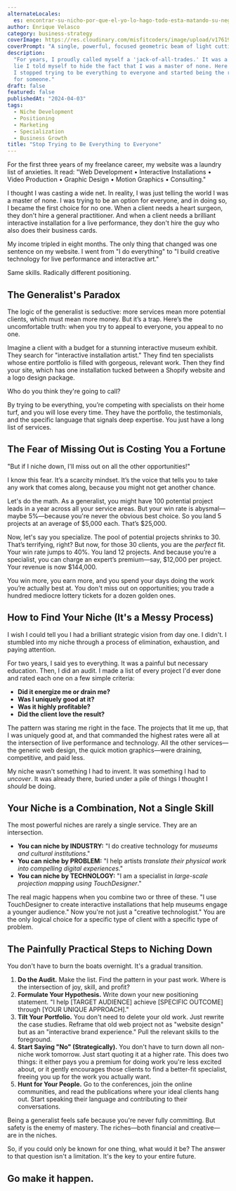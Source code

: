 ```yaml
---
alternateLocales:
  es: encontrar-su-nicho-por-que-el-yo-lo-hago-todo-esta-matando-su-negocio
author: Enrique Velasco
category: business-strategy
coverImage: https://res.cloudinary.com/misfitcoders/image/upload/v1761918592/eVelasco/covers/articles/finding-your-niche_ihi2ek.png
coverPrompt: "A single, powerful, focused geometric beam of light cutting through a chaotic, dense tangle of organic lines and shapes, modern abstract graphic illustration, heavy grainy stippled risograph texture throughout, vibrant clashing colors: bright green, magenta, teal, dense and chaotic composition of overlapping organic forms being pierced and illuminated by a single, sharp geometric beam, combining hard-edged geometric silhouettes with soft blob-like organic forms, tangled organic vines and scribbles, a powerful geometric laser beam, hundreds of small, dim shapes vs. one large, brightly lit target, fragmented icons representing different skills scattered chaotically, a clear, straight pathway through a maze, neo-surrealism meets retro 80s/90s digital aesthetic, punk zine art style, flat bold colors with integrated noise texture, not just overlay, raw gritty print-like quality, energetic and intense composition, conceptual not realistic, dreamlike and bizarre atmosphere"
description:
  "For years, I proudly called myself a 'jack-of-all-trades.' It was a
  lie I told myself to hide the fact that I was a master of none. Here's how
  I stopped trying to be everything to everyone and started being the right one
  for someone."
draft: false
featured: false
publishedAt: "2024-04-03"
tags:
  - Niche Development
  - Positioning
  - Marketing
  - Specialization
  - Business Growth
title: "Stop Trying to Be Everything to Everyone"
---
```


For the first three years of my freelance career, my website was a laundry list of anxieties. It read: "Web Development • Interactive Installations • Video Production • Graphic Design • Motion Graphics • Consulting."

I thought I was casting a wide net. In reality, I was just telling the world I was a master of none. I was trying to be an option for everyone, and in doing so, I became the first choice for no one. When a client needs a heart surgeon, they don't hire a general practitioner. And when a client needs a brilliant interactive installation for a live performance, they don't hire the guy who also does their business cards.

My income tripled in eight months. The only thing that changed was one sentence on my website. I went from "I do everything" to "I build creative technology for live performance and interactive art."

Same skills. Radically different positioning.

## The Generalist's Paradox

The logic of the generalist is seductive: more services mean more potential clients, which must mean more money. But it’s a trap. Here’s the uncomfortable truth: when you try to appeal to everyone, you appeal to no one.

Imagine a client with a budget for a stunning interactive museum exhibit. They search for "interactive installation artist." They find ten specialists whose entire portfolio is filled with gorgeous, relevant work. Then they find your site, which has one installation tucked between a Shopify website and a logo design package.

Who do you think they're going to call?

By trying to be everything, you’re competing with specialists on their home turf, and you will lose every time. They have the portfolio, the testimonials, and the specific language that signals deep expertise. You just have a long list of services.

## The Fear of Missing Out is Costing You a Fortune

"But if I niche down, I'll miss out on all the other opportunities!"

I know this fear. It’s a scarcity mindset. It’s the voice that tells you to take any work that comes along, because you might not get another chance.

Let's do the math. As a generalist, you might have 100 potential project leads in a year across all your service areas. But your win rate is abysmal—maybe 5%—because you're never the obvious best choice. So you land 5 projects at an average of $5,000 each. That’s $25,000.

Now, let's say you specialize. The pool of potential projects shrinks to 30. That’s terrifying, right? But now, for those 30 clients, you are the _perfect_ fit. Your win rate jumps to 40%. You land 12 projects. And because you’re a specialist, you can charge an expert’s premium—say, $12,000 per project. Your revenue is now $144,000.

You win more, you earn more, and you spend your days doing the work you’re actually best at. You don't miss out on opportunities; you trade a hundred mediocre lottery tickets for a dozen golden ones.

## How to Find Your Niche (It's a Messy Process)

I wish I could tell you I had a brilliant strategic vision from day one. I didn't. I stumbled into my niche through a process of elimination, exhaustion, and paying attention.

For two years, I said yes to everything. It was a painful but necessary education. Then, I did an audit. I made a list of every project I'd ever done and rated each one on a few simple criteria:

- **Did it energize me or drain me?**
- **Was I uniquely good at it?**
- **Was it highly profitable?**
- **Did the client love the result?**

The pattern was staring me right in the face. The projects that lit me up, that I was uniquely good at, and that commanded the highest rates were all at the intersection of live performance and technology. All the other services—the generic web design, the quick motion graphics—were draining, competitive, and paid less.

My niche wasn't something I had to invent. It was something I had to _uncover_. It was already there, buried under a pile of things I thought I _should_ be doing.

## Your Niche is a Combination, Not a Single Skill

The most powerful niches are rarely a single service. They are an intersection.

- **You can niche by INDUSTRY:** "I do creative technology for _museums and cultural institutions_."
- **You can niche by PROBLEM:** "I help artists _translate their physical work into compelling digital experiences_."
- **You can niche by TECHNOLOGY:** "I am a specialist in _large-scale projection mapping using TouchDesigner_."

The real magic happens when you combine two or three of these. "I use TouchDesigner to create interactive installations that help museums engage a younger audience." Now you're not just a "creative technologist." You are the only logical choice for a specific type of client with a specific type of problem.

## The Painfully Practical Steps to Niching Down

You don't have to burn the boats overnight. It's a gradual transition.

1.  **Do the Audit.** Make the list. Find the pattern in your past work. Where is the intersection of joy, skill, and profit?
2.  **Formulate Your Hypothesis.** Write down your new positioning statement. "I help [TARGET AUDIENCE] achieve [SPECIFIC OUTCOME] through [YOUR UNIQUE APPROACH]."
3.  **Tilt Your Portfolio.** You don't need to delete your old work. Just rewrite the case studies. Reframe that old web project not as "website design" but as an "interactive brand experience." Pull the relevant skills to the foreground.
4.  **Start Saying "No" (Strategically).** You don't have to turn down all non-niche work tomorrow. Just start quoting it at a higher rate. This does two things: it either pays you a premium for doing work you're less excited about, or it gently encourages those clients to find a better-fit specialist, freeing you up for the work you actually want.
5.  **Hunt for Your People.** Go to the conferences, join the online communities, and read the publications where your ideal clients hang out. Start speaking their language and contributing to their conversations.

Being a generalist feels safe because you're never fully committing. But safety is the enemy of mastery. The riches—both financial and creative—are in the niches.

So, if you could only be known for one thing, what would it be? The answer to that question isn't a limitation. It's the key to your entire future.

## Go make it happen.
